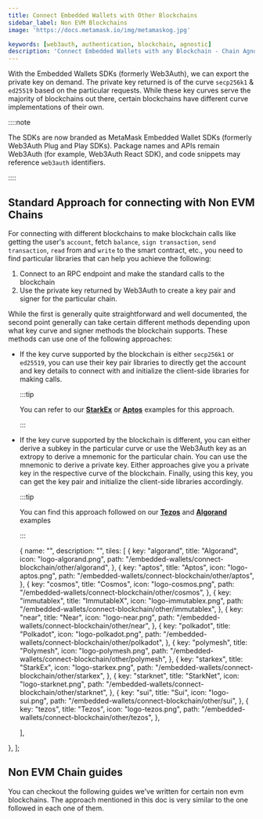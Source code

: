 ```yaml
---
title: Connect Embedded Wallets with Other Blockchains
sidebar_label: Non EVM Blockchains
image: 'https://docs.metamask.io/img/metamaskog.jpg'

keywords: [web3auth, authentication, blockchain, agnostic]
description: 'Connect Embedded Wallets with any Blockchain - Chain Agnostic'
---
```



With the Embedded Wallets SDKs (formerly Web3Auth), we can export the private key on demand. The private key returned is of the curve `secp256k1` & `ed25519` based on the particular requests. While these key curves serve the majority of blockchains out there, certain blockchains have different curve implementations of their own.

::::note

The SDKs are now branded as MetaMask Embedded Wallet SDKs (formerly Web3Auth Plug and Play SDKs). Package names and APIs remain Web3Auth (for example, Web3Auth React SDK), and code snippets may reference `web3auth` identifiers.

::::

## Standard Approach for connecting with Non EVM Chains

For connecting with different blockchains to make blockchain calls like getting the user's `account`, fetch `balance`, `sign transaction`, `send transaction`, `read` from and `write` to the smart contract, etc., you need to find particular libraries that can help you achieve the following:

1. Connect to an RPC endpoint and make the standard calls to the blockchain
2. Use the private key returned by Web3Auth to create a key pair and signer for the particular chain.

While the first is generally quite straightforward and well documented, the second point generally can take certain different methods depending upon what key curve and signer methods the blockchain supports. These methods can use one of the following approaches:

- If the key curve supported by the blockchain is either `secp256k1` or `ed25519`, you can use their key pair libraries to directly get the account and key details to connect with and initialize the client-side libraries for making calls.

  :::tip

  You can refer to our [**StarkEx**](/embedded-wallets/connect-blockchain/other/starkex) or [**Aptos**](/embedded-wallets/connect-blockchain/other/aptos) examples for this approach.

  :::

- If the key curve supported by the blockchain is different, you can either derive a subkey in the particular curve or use the Web3Auth key as an extropy to derive a mnemonic for the particular chain. You can use the mnemonic to derive a private key. Either approaches give you a private key in the respective curve of the blockchain. Finally, using this key, you can get the key pair and initialize the client-side libraries accordingly.

  :::tip

  You can find this approach followed on our [**Tezos**](/embedded-wallets/connect-blockchain/other/tezos) and [**Algorand**](/embedded-wallets/connect-blockchain/other/algorand) examples

  :::

  {
    name: "",
    description: "",
    tiles: [
      {
        key: "algorand",
        title: "Algorand",
        icon: "logo-algorand.png",
        path: "/embedded-wallets/connect-blockchain/other/algorand",
      },
      {
        key: "aptos",
        title: "Aptos",
        icon: "logo-aptos.png",
        path: "/embedded-wallets/connect-blockchain/other/aptos",
      },
      {
        key: "cosmos",
        title: "Cosmos",
        icon: "logo-cosmos.png",
        path: "/embedded-wallets/connect-blockchain/other/cosmos",
      },
      {
        key: "immutablex",
        title: "ImmutableX",
        icon: "logo-immutablex.png",
        path: "/embedded-wallets/connect-blockchain/other/immutablex",
      },
      {
        key: "near",
        title: "Near",
        icon: "logo-near.png",
        path: "/embedded-wallets/connect-blockchain/other/near",
      },
      {
        key: "polkadot",
        title: "Polkadot",
        icon: "logo-polkadot.png",
        path: "/embedded-wallets/connect-blockchain/other/polkadot",
      },
      {
        key: "polymesh",
        title: "Polymesh",
        icon: "logo-polymesh.png",
        path: "/embedded-wallets/connect-blockchain/other/polymesh",
      },
      {
        key: "starkex",
        title: "StarkEx",
        icon: "logo-starkex.png",
        path: "/embedded-wallets/connect-blockchain/other/starkex",
      },
      {
        key: "starknet",
        title: "StarkNet",
        icon: "logo-starknet.png",
        path: "/embedded-wallets/connect-blockchain/other/starknet",
      },
      {
        key: "sui",
        title: "Sui",
        icon: "logo-sui.png",
        path: "/embedded-wallets/connect-blockchain/other/sui",
      },
      {
        key: "tezos",
        title: "Tezos",
        icon: "logo-tezos.png",
        path: "/embedded-wallets/connect-blockchain/other/tezos",
      },

    ],

}, ];

## Non EVM Chain guides

You can checkout the following guides we've written for certain non evm blockchains. The approach mentioned in this doc is very similar to the one followed in each one of them.

<Tiles tileGroups={OtherChains} />
